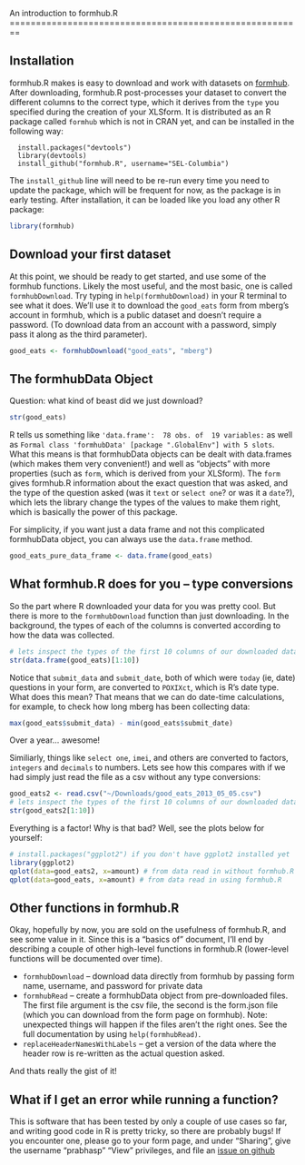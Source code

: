 <link href="http://kevinburke.bitbucket.org/markdowncss/markdown.css" rel="stylesheet"></link>
An introduction to formhub.R
========================================================

Installation
------------
formhub.R makes is easy to download and work with datasets on [formhub](https://ona.io). After downloading, formhub.R post-processes your dataset to convert the different columns to the correct type, which it derives from the `type` you specified during the creation of your XLSform. It is distributed as an R package called `formhub` which is not in CRAN yet, and can be installed in the following way:

```
  install.packages("devtools")
  library(devtools)
  install_github("formhub.R", username="SEL-Columbia")
```

The `install_github` line will need to be re-run every time you need to update the package, which will be frequent for now, as the package is in early testing. After installation, it can be loaded like you load any other R package:

```r
library(formhub)
```

Download your first dataset
---------------------------
At this point, we should be ready to get started, and use some of the formhub functions. Likely the most useful, and the most basic, one is called `formhubDownload`. Try typing in `help(formhubDownload)` in your R terminal to see what it does. We'll use it to download the `good_eats` form from mberg's account in formhub, which is a public dataset and doesn't require a password. (To download data from an account with a password, simply pass it along as the third parameter).

```r
good_eats <- formhubDownload("good_eats", "mberg")
```

The formhubData Object
----------------------

Question: what kind of beast did we just download?
```r
str(good_eats)
```

R tells us something like `'data.frame':  78 obs. of  19 variables:` as well as `Formal class 'formhubData' [package ".GlobalEnv"] with 5 slots`. What this means is that formhubData objects can be dealt with data.frames (which makes them very convenient!) and well as "objects" with more properties (such as `form`, which is derived from your XLSform). The `form` gives formhub.R information about the exact question that was asked, and the type of the question asked (was it `text` or `select one`? or was it a `date`?), which lets the library change the types of the values to make them right, which is basically the power of this package.

For simplicity, if you want just a data frame and not this complicated formhubData object, you can always use the `data.frame` method.

```r
good_eats_pure_data_frame <- data.frame(good_eats)
```


What formhub.R does for you -- type conversions
-----------------------------------------------

So the part where R downloaded your data for you was pretty cool. But there is more to the `formhubDownload` function than just downloading. In the background, the types of each of the columns is converted according to how the data was collected.
```r
# lets inspect the types of the first 10 columns of our downloaded data
str(data.frame(good_eats)[1:10])
```

Notice that `submit_data` and `submit_date`, both of which were `today` (ie, date) questions in your form, are converted to `POXIXct`, which is R's date type. What does this mean? That means that we can do date-time calculations, for example, to check how long mberg has been collecting data:
```r
max(good_eats$submit_data) - min(good_eats$submit_date)
```
Over a year... awesome!

Similiarly, things like `select one`, `imei`, and others are converted to factors, `integers` and `decimals` to numbers. Lets see how this compares with if we had simply just read the file as a csv without any type conversions:
```r
good_eats2 <- read.csv("~/Downloads/good_eats_2013_05_05.csv")
# lets inspect the types of the first 10 columns of our downloaded data
str(good_eats2[1:10])
```
Everything is a factor! Why is that bad? Well, see the plots below for yourself:
```r
# install.packages("ggplot2") if you don't have ggplot2 installed yet
library(ggplot2)
qplot(data=good_eats2, x=amount) # from data read in without formhub.R
qplot(data=good_eats, x=amount) # from data read in using formhub.R
```

Other functions in formhub.R
----------------------------
Okay, hopefully by now, you are sold on the usefulness of formhub.R, and see some value in it. Since this is a "basics of" document, I'll end by describing a couple of other high-level functions in formhub.R (lower-level functions will be documented over time).

  * `formhubDownload` -- download data directly from formhub by passing form name, username, and password for private data
  * `formhubRead` -- create a formhubData object from pre-downloaded files. The first file argument is the csv file, the second is the form.json file (which you can download from the form page on formhub). Note: unexpected things will happen if the files aren't the right ones. See the full documentation by using `help(formhubRead)`.
  * `replaceHeaderNamesWithLabels` -- get a version of the data where the header row is re-written as the actual question asked.
  
And thats really the gist of it!

What if I get an error while running a function?
------------------------------------------------
This is software that has been tested by only a couple of use cases so far, and writing good code in R is pretty tricky, so there are probably bugs! If you encounter one, please go to your form page, and under "Sharing", give the username "prabhasp" "View" privileges, and file an [issue on github](http://github.com/SEL-Columbia/formhub.R/issues)

